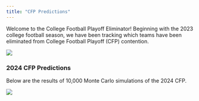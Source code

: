 ```yaml
---
title: "CFP Predictions"
---
```


Welcome to the College Football Playoff Eliminator! Beginning with the 2023 college football season, we have been tracking which teams have been eliminated from College Football Playoff (CFP) contention.

[![](banner.jpg)](https://amzn.to/3OcowMU)

### 2024 CFP Predictions

Below are the results of 10,000 Monte Carlo simulations of the 2024 CFP.

![](cfp12_fill.png)

